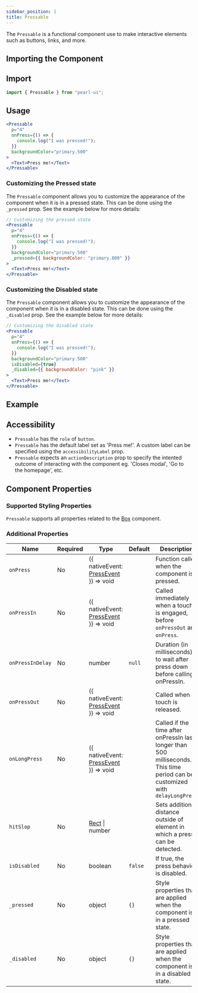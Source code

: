 ```yaml
---
sidebar_position: 1
title: Pressable
---
```



<div style={{ display: "flex" }}>
  <SourceButton
    label="Source"
    href="https://github.com/agrawal-rohit/pearl-ui/blob/main/src/components/atoms/pressable/pressable.tsx"
  />
</div>

The `Pressable` is a functional component use to make interactive elements such as buttons, links, and more.

## Importing the Component

## Import

```jsx
import { Pressable } from "pearl-ui";
```

## Usage

```jsx
<Pressable
  p="4"
  onPress={() => {
    console.log("I was pressed!");
  }}
  backgroundColor="primary.500"
>
  <Text>Press me!</Text>
</Pressable>
```

### Customizing the Pressed state

The `Pressable` component allows you to customize the appearance of the component when it is in a pressed state. This can be done using the `_pressed` prop. See the example below for more details:

```jsx
// Customizing the pressed state
<Pressable
  p="4"
  onPress={() => {
    console.log("I was pressed!");
  }}
  backgroundColor="primary.500"
  _pressed={{ backgroundColor: "primary.800" }}
>
  <Text>Press me!</Text>
</Pressable>
```

### Customizing the Disabled state

The `Pressable` component allows you to customize the appearance of the component when it is in a disabled state. This can be done using the `_disabled` prop. See the example below for more details:

```jsx
// Customizing the disabled state
<Pressable
  p="4"
  onPress={() => {
    console.log("I was pressed!");
  }}
  backgroundColor="primary.500"
  isDisabled={true}
  _disabled={{ backgroundColor: "pink" }}
>
  <Text>Press me!</Text>
</Pressable>
```

## Example


<Snack snackId="@agrawal-rohit/pressable-light" />

## Accessibility

- `Pressable` has the `role` of `button`.
- `Pressable` has the default label set as 'Press me!'. A custom label can be specified using the `accessibilityLabel` prop.
- `Pressable` expects an `actionDescription` prop to specify the intented outcome of interacting with the component eg. 'Closes modal', 'Go to the homepage', etc.

## Component Properties

### Supported Styling Properties

`Pressable` supports all properties related to the [Box](../layout/Box) component.

### Additional Properties

| Name             | Required | Type                                                                                    | Default | Description                                                                                                                     |
| ---------------- | -------- | --------------------------------------------------------------------------------------- | ------- | ------------------------------------------------------------------------------------------------------------------------------- |
| `onPress`        | No       | <t>({ nativeEvent: [PressEvent](https://reactnative.dev/docs/pressevent) }) => void</t> |         | Function called when the component is pressed.                                                                                  |
| `onPressIn`      | No       | <t>({ nativeEvent: [PressEvent](https://reactnative.dev/docs/pressevent) }) => void</t> |         | Called immediately when a touch is engaged, before `onPressOut` and `onPress`.                                                  |
| `onPressInDelay` | No       | <t>number</t>                                                                           | `null`  | Duration (in milliseconds) to wait after press down before calling onPressIn.                                                   |
| `onPressOut`     | No       | <t>({ nativeEvent: [PressEvent](https://reactnative.dev/docs/pressevent) }) => void</t> |         | Called when a touch is released.                                                                                                |
| `onLongPress`    | No       | <t>({ nativeEvent: [PressEvent](https://reactnative.dev/docs/pressevent) }) => void</t> |         | Called if the time after onPressIn lasts longer than 500 milliseconds. This time period can be customized with `delayLongPress` |
| `hitSlop`        | No       | <t>[Rect](https://reactnative.dev/docs/rect) \| number</t>                              |         | Sets additional distance outside of element in which a press can be detected.                                                   |
| `isDisabled`     | No       | <t>boolean</t>                                                                          | `false` | If true, the press behavior is disabled.                                                                                        |
| `_pressed`       | No       | <t>object</t>                                                                           | `{}`    | Style properties that are applied when the component is in a pressed state.                                                     |
| `_disabled`      | No       | <t>object</t>                                                                           | `{}`    | Style properties that are applied when the component is in a disabled state.                                                    |
